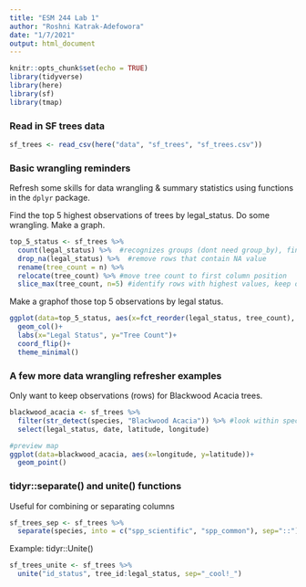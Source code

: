 ```yaml
---
title: "ESM 244 Lab 1"
author: "Roshni Katrak-Adefowora"
date: "1/7/2021"
output: html_document
---
```


```r
knitr::opts_chunk$set(echo = TRUE)
library(tidyverse)
library(here)
library(sf)
library(tmap)
```

### Read in SF trees data

```r
sf_trees <- read_csv(here("data", "sf_trees", "sf_trees.csv"))
```

### Basic wrangling reminders

Refresh some skills for data wrangling & summary statistics using functions in the `dplyr` package.

Find the top 5 highest observations of trees by legal_status. Do some wrangling. Make a graph.

```r
top_5_status <- sf_trees %>% 
  count(legal_status) %>%  #recognizes groups (dont need group_by), finds counts (replaces n function), puts in table (replaces summarize)
  drop_na(legal_status) %>%  #remove rows that contain NA value
  rename(tree_count = n) %>% 
  relocate(tree_count) %>% #move tree count to first column position
  slice_max(tree_count, n=5) #identify rows with highest values, keep only 5
```

Make a graphof those top 5 observations by legal status.

```r
ggplot(data=top_5_status, aes(x=fct_reorder(legal_status, tree_count), y=tree_count))+ #order bars by tree count
  geom_col()+
  labs(x="Legal Status", y="Tree Count")+
  coord_flip()+
  theme_minimal()
```

### A few more data wrangling refresher examples

Only want to keep observations (rows) for Blackwood Acacia trees.

```r
blackwood_acacia <- sf_trees %>% 
  filter(str_detect(species, "Blackwood Acacia")) %>% #look within species variable for specific "Blackwood Acacia" string
  select(legal_status, date, latitude, longitude)

#preview map
ggplot(data=blackwood_acacia, aes(x=longitude, y=latitude))+
  geom_point()
```

### tidyr::separate() and unite() functions

Useful for combining or separating columns

```r
sf_trees_sep <- sf_trees %>% 
  separate(species, into = c("spp_scientific", "spp_common"), sep="::")
```

Example: tidyr::Unite()

```r
sf_trees_unite <- sf_trees %>% 
  unite("id_status", tree_id:legal_status, sep="_cool!_")
```

